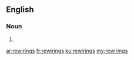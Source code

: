 ==English==

===Noun===
{{head|en}}

# {{plural of|rewiring}}

[[ar:rewirings]]
[[fr:rewirings]]
[[ku:rewirings]]
[[my:rewirings]]